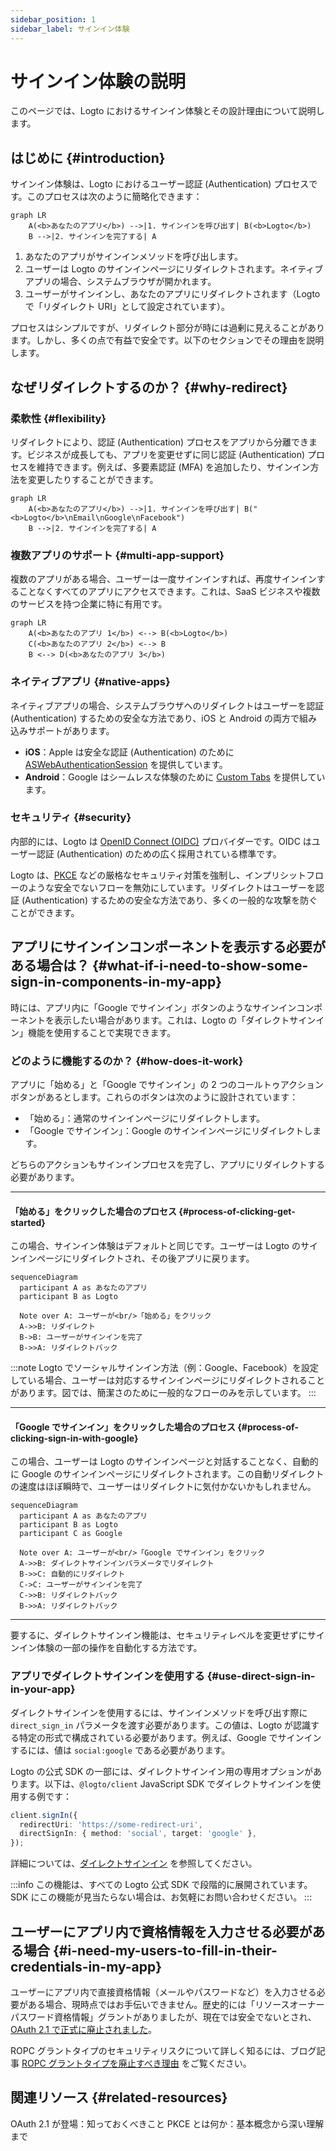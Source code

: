 ```yaml
---
sidebar_position: 1
sidebar_label: サインイン体験
---
```


# サインイン体験の説明

このページでは、Logto におけるサインイン体験とその設計理由について説明します。

## はじめに \{#introduction}

サインイン体験は、Logto におけるユーザー認証 (Authentication) プロセスです。このプロセスは次のように簡略化できます：

```mermaid
graph LR
    A(<b>あなたのアプリ</b>) -->|1. サインインを呼び出す| B(<b>Logto</b>)
    B -->|2. サインインを完了する| A
```

1. あなたのアプリがサインインメソッドを呼び出します。
2. ユーザーは Logto のサインインページにリダイレクトされます。ネイティブアプリの場合、システムブラウザが開かれます。
3. ユーザーがサインインし、あなたのアプリにリダイレクトされます（Logto で「リダイレクト URI」として設定されています）。

プロセスはシンプルですが、リダイレクト部分が時には過剰に見えることがあります。しかし、多くの点で有益で安全です。以下のセクションでその理由を説明します。

## なぜリダイレクトするのか？ \{#why-redirect}

### 柔軟性 \{#flexibility}

リダイレクトにより、認証 (Authentication) プロセスをアプリから分離できます。ビジネスが成長しても、アプリを変更せずに同じ認証 (Authentication) プロセスを維持できます。例えば、多要素認証 (MFA) を追加したり、サインイン方法を変更したりすることができます。

```mermaid
graph LR
    A(<b>あなたのアプリ</b>) -->|1. サインインを呼び出す| B("<b>Logto</b>\nEmail\nGoogle\nFacebook")
    B -->|2. サインインを完了する| A
```

### 複数アプリのサポート \{#multi-app-support}

複数のアプリがある場合、ユーザーは一度サインインすれば、再度サインインすることなくすべてのアプリにアクセスできます。これは、SaaS ビジネスや複数のサービスを持つ企業に特に有用です。

```mermaid
graph LR
    A(<b>あなたのアプリ 1</b>) <--> B(<b>Logto</b>)
    C(<b>あなたのアプリ 2</b>) <--> B
    B <--> D(<b>あなたのアプリ 3</b>)
```

### ネイティブアプリ \{#native-apps}

ネイティブアプリの場合、システムブラウザへのリダイレクトはユーザーを認証 (Authentication) するための安全な方法であり、iOS と Android の両方で組み込みサポートがあります。

- **iOS**：Apple は安全な認証 (Authentication) のために [ASWebAuthenticationSession](https://developer.apple.com/documentation/authenticationservices/aswebauthenticationsession) を提供しています。
- **Android**：Google はシームレスな体験のために [Custom Tabs](https://developer.chrome.com/docs/android/custom-tabs) を提供しています。

### セキュリティ \{#security}

内部的には、Logto は [OpenID Connect (OIDC)](https://openid.net/specs/openid-connect-core-1_0.html) プロバイダーです。OIDC はユーザー認証 (Authentication) のための広く採用されている標準です。

Logto は、[PKCE](https://tools.ietf.org/html/rfc7636) などの厳格なセキュリティ対策を強制し、インプリシットフローのような安全でないフローを無効にしています。リダイレクトはユーザーを認証 (Authentication) するための安全な方法であり、多くの一般的な攻撃を防ぐことができます。

## アプリにサインインコンポーネントを表示する必要がある場合は？ \{#what-if-i-need-to-show-some-sign-in-components-in-my-app}

時には、アプリ内に「Google でサインイン」ボタンのようなサインインコンポーネントを表示したい場合があります。これは、Logto の「ダイレクトサインイン」機能を使用することで実現できます。

### どのように機能するのか？ \{#how-does-it-work}

アプリに「始める」と「Google でサインイン」の 2 つのコールトゥアクションボタンがあるとします。これらのボタンは次のように設計されています：

- 「始める」：通常のサインインページにリダイレクトします。
- 「Google でサインイン」：Google のサインインページにリダイレクトします。

どちらのアクションもサインインプロセスを完了し、アプリにリダイレクトする必要があります。

---

#### 「始める」をクリックした場合のプロセス \{#process-of-clicking-get-started}

この場合、サインイン体験はデフォルトと同じです。ユーザーは Logto のサインインページにリダイレクトされ、その後アプリに戻ります。

```mermaid
sequenceDiagram
  participant A as あなたのアプリ
  participant B as Logto

  Note over A: ユーザーが<br/>「始める」をクリック
  A->>B: リダイレクト
  B->B: ユーザーがサインインを完了
  B->>A: リダイレクトバック
```

:::note
Logto でソーシャルサインイン方法（例：Google、Facebook）を設定している場合、ユーザーは対応するサインインページにリダイレクトされることがあります。図では、簡潔さのために一般的なフローのみを示しています。
:::

---

#### 「Google でサインイン」をクリックした場合のプロセス \{#process-of-clicking-sign-in-with-google}

この場合、ユーザーは Logto のサインインページと対話することなく、自動的に Google のサインインページにリダイレクトされます。この自動リダイレクトの速度はほぼ瞬時で、ユーザーはリダイレクトに気付かないかもしれません。

```mermaid
sequenceDiagram
  participant A as あなたのアプリ
  participant B as Logto
  participant C as Google

  Note over A: ユーザーが<br/>「Google でサインイン」をクリック
  A->>B: ダイレクトサインインパラメータでリダイレクト
  B->>C: 自動的にリダイレクト
  C->C: ユーザーがサインインを完了
  C->>B: リダイレクトバック
  B->>A: リダイレクトバック
```

---

要するに、ダイレクトサインイン機能は、セキュリティレベルを変更せずにサインイン体験の一部の操作を自動化する方法です。

### アプリでダイレクトサインインを使用する \{#use-direct-sign-in-in-your-app}

ダイレクトサインインを使用するには、サインインメソッドを呼び出す際に `direct_sign_in` パラメータを渡す必要があります。この値は、Logto が認識する特定の形式で構成されている必要があります。例えば、Google でサインインするには、値は `social:google` である必要があります。

Logto の公式 SDK の一部には、ダイレクトサインイン用の専用オプションがあります。以下は、`@logto/client` JavaScript SDK でダイレクトサインインを使用する例です：

```ts
client.signIn({
  redirectUri: 'https://some-redirect-uri',
  directSignIn: { method: 'social', target: 'google' },
});
```

詳細については、[ダイレクトサインイン](/end-user-flows/authentication-parameters/direct-sign-in) を参照してください。

:::info
この機能は、すべての Logto 公式 SDK で段階的に展開されています。SDK にこの機能が見当たらない場合は、お気軽にお問い合わせください。
:::

## ユーザーにアプリ内で資格情報を入力させる必要がある場合 \{#i-need-my-users-to-fill-in-their-credentials-in-my-app}

ユーザーにアプリ内で直接資格情報（メールやパスワードなど）を入力させる必要がある場合、現時点ではお手伝いできません。歴史的には「リソースオーナーパスワード資格情報」グラントがありましたが、現在では安全でないとされ、[OAuth 2.1 で正式に廃止されました](https://datatracker.ietf.org/doc/html/draft-ietf-oauth-security-topics#name-resource-owner-password-cre)。

ROPC グラントタイプのセキュリティリスクについて詳しく知るには、ブログ記事 [ROPC グラントタイプを廃止すべき理由](https://blog.logto.io/deprecated-ropc-grant-type/) をご覧ください。

## 関連リソース \{#related-resources}

<Url href="https://blog.logto.io/oauth-2-1/">OAuth 2.1 が登場：知っておくべきこと</Url>
<Url href="https://blog.logto.io/how-pkce-protects-the-authorization-code-flow-for-native-apps">
  PKCE とは何か：基本概念から深い理解まで
</Url>

